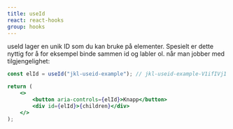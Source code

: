 ```yaml
---
title: useId
react: react-hooks
group: hooks
---
```



<Ingress>
    useId lager en unik ID som du kan bruke på elementer. Spesielt er dette
    nyttig for å for eksempel binde sammen id og labler ol. når man jobber med
    tilgjengelighet:
</Ingress>

```jsx
const elId = useId("jkl-useid-example"); // jkl-useid-example-V1ifIVj1

return (
    <>
        <button aria-controls={elId}>Knapp</button>
        <div id={elId}>{children}</div>
    </>
);
```

<ComponentExample component={UseIdExample} />
